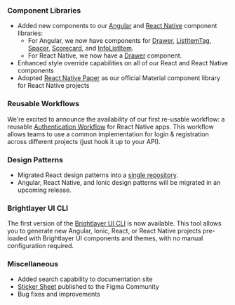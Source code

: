 ### Component Libraries

-   Added new components to our [Angular](https://brightlayer-ui-components.github.io/angular) and [React Native](https://brightlayer-ui-components.github.io/react-native) component libraries:
    -   For Angular, we now have components for [Drawer](https://brightlayer-ui-components.github.io/angular/?path=/info/components-drawer--readme), [ListItemTag](https://brightlayer-ui-components.github.io/angular/?path=/info/components-list-item-tag--readme), [Spacer](https://brightlayer-ui-components.github.io/angular/?path=/info/components-spacer--readme),
        [Scorecard](https://brightlayer-ui-components.github.io/angular/?path=/info/components-score-card--readme), and [InfoListItem](https://brightlayer-ui-components.github.io/angular/?path=/info/components-info-list-item--readme).
    -   For React Native, we now have a [Drawer](https://brightlayer-ui-components.github.io/react-native/?path=/info/components-documentation--drawer) component.
-   Enhanced style override capabilities on all of our React and React Native components
-   Adopted [React Native Paper](https://callstack.github.io/react-native-paper/) as our official Material component library for React Native projects

### Reusable Workflows

We're excited to announce the availability of our first re-usable workflow: a reusable [Authentication Workflow](https://www.npmjs.com/package/@brightlayer-ui/react-native-auth-workflow) for React Native apps. This workflow allows teams to use a common implementation for login & registration across different projects (just hook it up to your API).

### Design Patterns

-   Migrated React design patterns into a [single repository](https://codesandbox.io/s/github/brightlayer-ui/react-design-patterns).
-   Angular, React Native, and Ionic design patterns will be migrated in an upcoming release.

### Brightlayer UI CLI

The first version of the [Brightlayer UI CLI](https://www.npmjs.com/package/@brightlayer-ui/cli) is now available. This tool allows you to generate new Angular, Ionic, React, or React Native projects pre-loaded with Brightlayer UI components and themes, with no manual configuration required.

### Miscellaneous

-   Added search capability to documentation site
-   [Sticker Sheet](https://www.figma.com/community/file/852558784352181868) published to the Figma Community
-   Bug fixes and improvements
